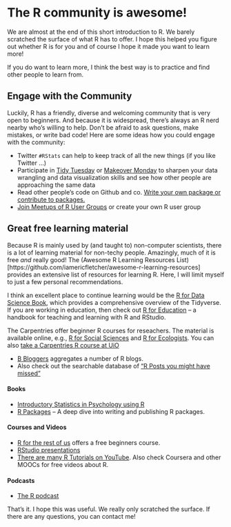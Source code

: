 # The R community is awesome!

We are almost at the end of this short introduction to R. We barely scratched the surface of what R has to offer. I hope this helped you figure out whether R is for you and of course I hope it made you want to learn more!

If you do want to learn more, I think the best way is to practice and find other people to learn from.

## Engage with the Community

Luckily, R has a friendly, diverse and welcoming community that is very open to beginners. And because it is widespread, there's always an R nerd nearby who's willing to help. Don't be afraid to ask questions, make mistakes, or write bad code! Here are some ideas how you could engage with the community:

- Twitter `#RStats` can help to keep track of all the new things (if you like Twitter ...)
- Participate in [Tidy Tuesday](https://github.com/rfordatascience/tidytuesday) or [Makeover Monday](https://www.makeovermonday.co.uk/) to sharpen your data wrangling and data visualization skills and see how other people are approaching the same data
- Read other people's code on Github and co. [Write your own package or contribute to packages.](https://www.rstudio.com/resources/rstudioglobal-2021/make-a-package-make-some-friends/)
- [Join Meetups of R User Groups](https://www.meetup.com/Oslo-useR-Group/) or create your own R user group

## Great free learning material

Because R is mainly used by (and taught to) non-computer scientists, there is a lot of learning material for non-techy people. Amazingly, much of it is free *and* really good! The (Awesome R Learning Resources List)[https://github.com/iamericfletcher/awesome-r-learning-resources] provides an extensive list of resources for learning R. Here, I will limit myself to just a few personal recommendations.

I think an excellent place to continue learning would be the [R for Data Science Book](https://r4ds.had.co.nz/), which provides a comprehensive overview of the Tidyverse. If you are working in education, then check out [R for Education](https://rstudio4edu.github.io/rstudio4edu-book/) -- a handbook for teaching and learning with R and RStudio.

The Carpentries offer beginner R courses for reseachers. The material is available online, e.g., [R for Social Sciences](https://datacarpentry.org/r-socialsci/) and [R for Ecologists](https://datacarpentry.org/R-ecology-lesson/). You can also [take a Carpentries R course at UiO](https://www.ub.uio.no/english/writing-publishing/dsc/carpentry-uio/)

- [B Bloggers](https://www.r-bloggers.com/) aggregates a number of R blogs.
- Also check out the searchable database of ["R Posts you might have missed"](https://alastairrushworth.github.io/searchable/searchable.html)

#### Books {-}

- [Introductory Statistics in Psychology using R](https://rpsystats.com/)
- [R Packages](https://r-pkgs.org/index.html) -- A deep dive into writing and publishing R packages.


#### Courses and Videos {-}


- [R for the rest of us](https://rfortherestofus.com/courses/getting-started/) offers a free beginners course.
- [RStudio presentations](https://www.rstudio.com/resources/webinars/)
- [There are many R Tutorials on YouTube](http://flavioazevedo.com/stats-and-r-blog/2016/9/13/learning-r-on-youtube). Also check Coursera and other MOOCs for free videos about R.

#### Podcasts {-}

- [The R podcast](https://r-podcast.org/)


That's it. I hope this was useful. We really only scratched the surface.
If there are any questions, you can contact me!

